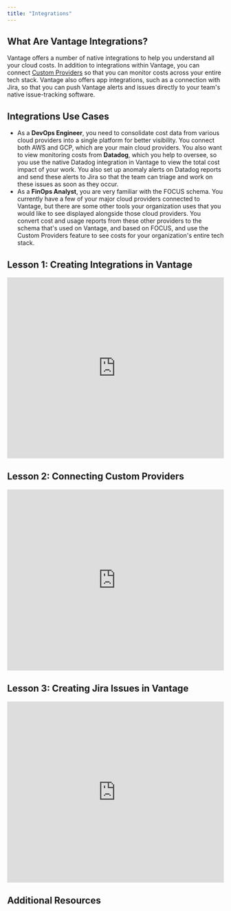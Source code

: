 ```yaml
---
title: "Integrations"
---
```


## <Icon size={24} color="#6742D6" iconType="solid"  icon="lightbulb" /> What Are Vantage Integrations?

Vantage offers a number of native integrations to help you understand all your cloud costs. In addition to integrations within Vantage, you can connect [Custom Providers](/connecting_custom_providers) so that you can monitor costs across your entire tech stack. Vantage also offers app integrations, such as a connection with Jira, so that you can push Vantage alerts and issues directly to your team's native issue-tracking software.

## <Icon size={24} color="#6742D6" iconType="solid"  icon="pen" /> Integrations Use Cases

- As a **DevOps Engineer**, you need to consolidate cost data from various cloud providers into a single platform for better visibility. You connect both AWS and GCP, which are your main cloud providers. You also want to view monitoring costs from **Datadog**, which you help to oversee, so you use the native Datadog integration in Vantage to view the total cost impact of your work. You also set up anomaly alerts on Datadog reports and send these alerts to Jira so that the team can triage and work on these issues as soon as they occur.
- As a **FinOps Analyst**, you are very familiar with the FOCUS schema. You currently have a few of your major cloud providers connected to Vantage, but there are some other tools your organization uses that you would like to see displayed alongside those cloud providers. You convert cost and usage reports from these other providers to the schema that's used on Vantage, and based on FOCUS, and use the Custom Providers feature to see costs for your organization's entire tech stack.

## <Icon size={24} color="#6742D6" iconType="solid"  icon="book-copy" /> Lesson 1: Creating Integrations in Vantage

<Frame>
<iframe width="100%" height="420" src="https://www.youtube.com/embed/kpGLCeDIjzU" title="Creating Integrations in Vantage" frameborder="0" allow="accelerometer; autoplay; clipboard-write; encrypted-media; gyroscope; picture-in-picture; web-share" referrerpolicy="strict-origin-when-cross-origin" allowfullscreen></iframe>
</Frame>

## <Icon size={24} color="#6742D6" iconType="solid"  icon="book-copy" /> Lesson 2: Connecting Custom Providers

<Frame>
<iframe width="100%" height="420" src="https://www.youtube.com/embed/bhSyaAG6_tU" title="Connecting Custom Providers in Vantage" frameborder="0" allow="accelerometer; autoplay; clipboard-write; encrypted-media; gyroscope; picture-in-picture; web-share" referrerpolicy="strict-origin-when-cross-origin" allowfullscreen></iframe>
</Frame>

## <Icon size={24} color="#6742D6" iconType="solid"  icon="book-copy" /> Lesson 3: Creating Jira Issues in Vantage

<Frame>
<iframe width="100%" height="420" src="https://www.youtube.com/embed/oCkCoaVkYWQ" title="Creating Jira Issues in Vantage" frameborder="0" allow="accelerometer; autoplay; clipboard-write; encrypted-media; gyroscope; picture-in-picture; web-share" referrerpolicy="strict-origin-when-cross-origin" allowfullscreen></iframe>
</Frame>

## <Icon size={24} color="#6742D6" iconType="solid"  icon="book-open" /> Additional Resources

<Columns cols={2}>
<Card title="Integrations quickstart" icon="rocket" href="/getting_started" horizontal />

<Card title="Custom Providers" icon="gear" href="/connecting_custom_providers" horizontal />

<Card title="FOCUS schema" icon="link" href="https://focus.finops.org/" horizontal />

<Card title="Connecting to Jira" icon="link" href="/jira" horizontal />
</Columns>

